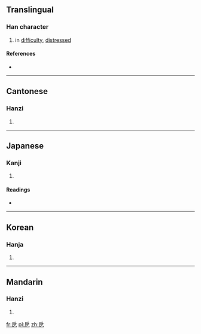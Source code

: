 ==Translingual==

===Han character===
{{Han char|rn=63|rad=戶|as=01|sn=5|four=|canj=竹尸弓 (HSN), 戈尸弓 (ISN)|ids=⿸[[户]][[乙]], ⿸[[戶]]乙}}

# in [[difficulty]], [[distressed]]

====References====
* {{Han ref|kx=0415.010|dkj=11697|dj=0759.040|hdz=32257.030|uh=6239|ud=25145}}

----

==Cantonese==

===Hanzi===
{{yue-hanzi|jyut=|y=ak1}}

# {{defn|lang=yue|sort=戶01}}

----

==Japanese==

===Kanji===
{{ja-kanji|grade=|rs=戶01}}

# {{defn|lang=ja|sort=戶01}}

====Readings====
* {{ja-readings|on=[[あく]] (aku), [[せく]] (seku)|kun=[[せまい]] (semai)}}

----

==Korean==

===Hanja===
{{ko-hanja|hangeul=액|eumhun=|rv=aek|mr=aek|y=ayk}}

# {{defn|lang=ko|sort=戶01}}

----

==Mandarin==

===Hanzi===
{{cmn-hanzi|pin=[[è]] ([[e4]])|wg=o<sup>4</sup>}}

# {{defn|lang=cmn|sort=戶01}}

[[fr:戹]]
[[pl:戹]]
[[zh:戹]]